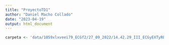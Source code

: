 ```yaml
---
title: "ProyectoTD1"
author: "Daniel Macho Collado"
date: "2023-04-19"
output: html_document
---
```

```r
carpeta <- 'data/1059xlxveei79_ECGf2/27_09_2022/14.42.29_III_ECGyEXTyRESTO/'
```
